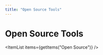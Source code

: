 ```yaml
---
title: "Open Source Tools"
---
```

<!-- WARNING: This file is auto-generated by generate_tool_docs.py. Do not edit manually. -->



# Open Source Tools

<ItemList items={getItems("Open Source")} />

